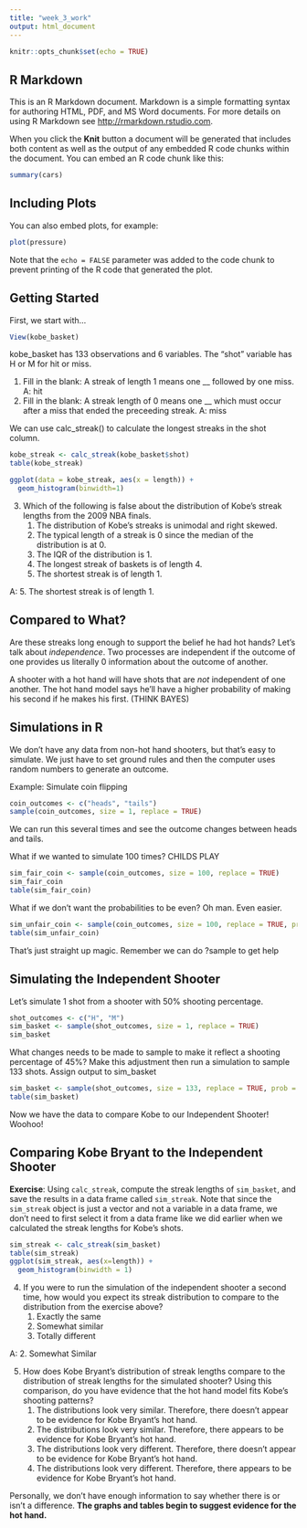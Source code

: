```yaml
---
title: "week_3_work"
output: html_document
---
```


```r
knitr::opts_chunk$set(echo = TRUE)
```

## R Markdown

This is an R Markdown document. Markdown is a simple formatting syntax for authoring HTML, PDF, and MS Word documents. For more details on using R Markdown see <http://rmarkdown.rstudio.com>.

When you click the **Knit** button a document will be generated that includes both content as well as the output of any embedded R code chunks within the document. You can embed an R code chunk like this:

```r
summary(cars)
```

## Including Plots

You can also embed plots, for example:

```r
plot(pressure)
```

Note that the `echo = FALSE` parameter was added to the code chunk to prevent printing of the R code that generated the plot.


## Getting Started

First, we start with...
```r
View(kobe_basket)
```

kobe_basket has 133 observations and 6 variables.
The "shot" variable has H or M for hit or miss.

1. Fill in the blank: A streak of length 1 means one __ followed by one miss.
A: hit
2. Fill in the blank: A streak length of 0 means one __ which must occur after a miss that ended the preceeding streak.
A: miss

We can use calc_streak() to calculate the longest streaks in the shot column.
```r
kobe_streak <- calc_streak(kobe_basket$shot)
table(kobe_streak)
```

```r
ggplot(data = kobe_streak, aes(x = length)) +
  geom_histogram(binwidth=1)
```

3.  Which of the following is false about the distribution of Kobe's streak lengths 
from the 2009 NBA finals. 
<ol>
<li> The distribution of Kobe's streaks is unimodal and right skewed. </li>
<li> The typical length of a streak is 0 since the median of the distribution is at 0. </li>
<li> The IQR of the distribution is 1. 
<li> The longest streak of baskets is of length 4. </li>
<li> The shortest streak is of length 1.</li>
</ol>

A: 5. The shortest streak is of length 1.

## Compared to What?
Are these streaks long enough to support the belief he had hot hands?
Let's talk about *independence*.
Two processes are independent if the outcome of one provides us literally 0 information about the outcome of another.

A shooter with a hot hand will have shots that are _not_ independent of one another. The hot hand model says he'll have a higher probability of making his second if he makes his first. (THINK  BAYES)

## Simulations in R
We don't have any data from non-hot hand shooters, but that's easy to simulate. We just have to set ground rules and then the computer uses random numbers to generate an outcome.

Example: Simulate coin flipping
```r
coin_outcomes <- c("heads", "tails")
sample(coin_outcomes, size = 1, replace = TRUE)
```
We can run this several times and see the outcome changes between heads and tails.

What if we wanted to simulate 100 times? CHILDS PLAY
```r
sim_fair_coin <- sample(coin_outcomes, size = 100, replace = TRUE)
sim_fair_coin
table(sim_fair_coin)
```

What if we don't want the probabilities to be even? Oh man. Even easier.
```r
sim_unfair_coin <- sample(coin_outcomes, size = 100, replace = TRUE, prob = c(0.2, 0.8))
table(sim_unfair_coin)
```
That's just straight up magic.
Remember we can do ?sample to get help

## Simulating the Independent Shooter
Let's simulate 1 shot from a shooter with 50% shooting percentage.
```r
shot_outcomes <- c("H", "M")
sim_basket <- sample(shot_outcomes, size = 1, replace = TRUE)
sim_basket
```

What changes needs to be made to sample to make it reflect a shooting percentage of 45%? Make this adjustment then run a simulation to sample 133 shots. Assign output to sim_basket

```r
sim_basket <- sample(shot_outcomes, size = 133, replace = TRUE, prob = c(0.45, 0.55))
table(sim_basket)
```
Now we have the data to compare Kobe to our Independent Shooter! Woohoo!

## Comparing Kobe Bryant to the Independent Shooter
<div id="exercise">
**Exercise**: Using `calc_streak`, compute the streak lengths of `sim_basket`, and save the results in a data frame called `sim_streak`. Note that since the `sim_streak` object is just a vector and not a variable in a data frame, we don't need to first select it from a data frame like we did earlier when we calculated the streak lengths for Kobe's shots.
</div>

```r
sim_streak <- calc_streak(sim_basket)
table(sim_streak)
ggplot(sim_streak, aes(x=length)) +
  geom_histogram(binwidth = 1)
```

4.  If you were to run the simulation of the independent shooter a second time, how 
would you expect its streak distribution to compare to the distribution from the 
exercise above? 
<ol>
<li> Exactly the same  </li>
<li> Somewhat similar </li>
<li> Totally different </li>
</ol>

A: 2. Somewhat Similar


5.  How does Kobe Bryant's distribution of streak lengths compare to the distribution 
of streak lengths for the simulated shooter? Using this comparison, do you have 
evidence that the hot hand model fits Kobe's shooting patterns?
<ol>
<li> The distributions look very similar. Therefore, there doesn't appear to be evidence for Kobe Bryant's hot hand. </li>
<li> The distributions look very similar. Therefore, there appears to be evidence for Kobe Bryant's hot hand. </li>
<li> The distributions look very different. Therefore, there doesn't appear to be evidence for Kobe Bryant's hot hand. </li>
<li> The distributions look very different. Therefore, there appears to be evidence for Kobe Bryant's hot hand. </li>
</ol>

Personally, we don't have enough information to say whether there is or isn't a difference. **The graphs and tables begin to suggest evidence for the hot hand.**
